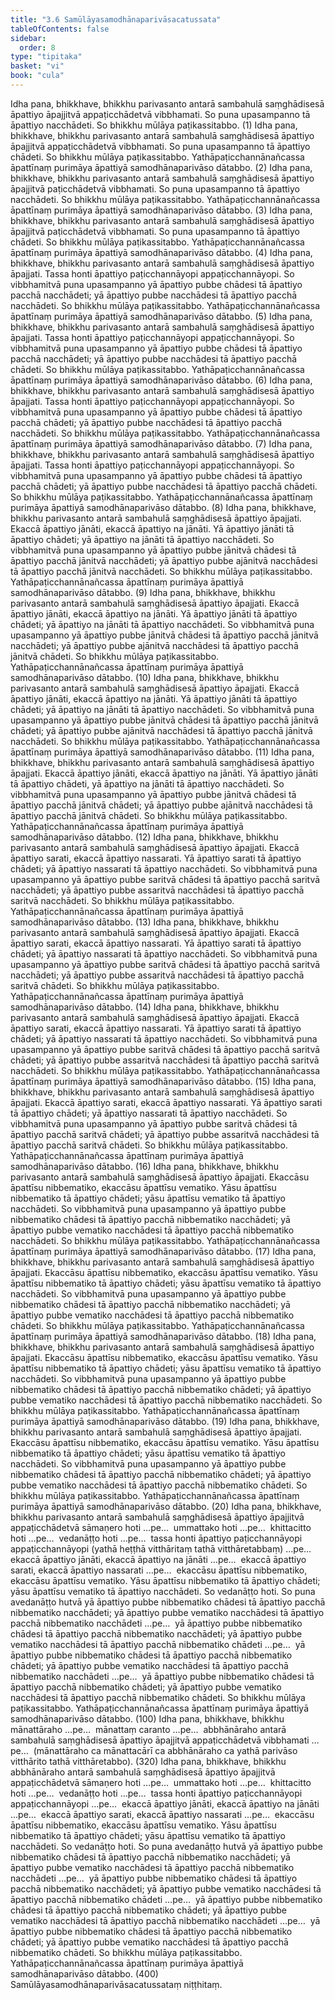 ```yaml
---
title: "3.6 Samūlāyasamodhānaparivāsacatussata"
tableOfContents: false
sidebar:
  order: 8
type: "tipitaka"
basket: "vi"
book: "cula"
---
```



<DynamicBreadcrumb />

<Division number="172" book="cula" bookNo="4" page="164">

<Paragraph number="719" book="cula">
Idha pana, bhikkhave, bhikkhu parivasanto antarā sambahulā saṃghādisesā āpattiyo āpajjitvā appaṭicchādetvā vibbhamati. So puna upasampanno tā āpattiyo nacchādeti. So bhikkhu mūlāya paṭikassitabbo. (1)
</Paragraph>

<Paragraph number="720" book="cula">
Idha pana, bhikkhave, bhikkhu parivasanto antarā sambahulā saṃghādisesā āpattiyo āpajjitvā appaṭicchādetvā vibbhamati. So puna upasampanno tā āpattiyo chādeti. So bhikkhu mūlāya paṭikassitabbo. Yathāpaṭicchannānañcassa āpattīnaṃ purimāya āpattiyā samodhānaparivāso dātabbo. (2)
</Paragraph>

<Paragraph number="721" book="cula">
Idha pana, bhikkhave, bhikkhu parivasanto antarā sambahulā saṃghādisesā āpattiyo āpajjitvā paṭicchādetvā vibbhamati. So puna upasampanno tā āpattiyo nacchādeti. So bhikkhu mūlāya paṭikassitabbo. Yathāpaṭicchannānañcassa āpattīnaṃ purimāya āpattiyā samodhānaparivāso dātabbo. (3)
</Paragraph>

<Paragraph number="722" book="cula">
Idha pana, bhikkhave, bhikkhu parivasanto antarā sambahulā saṃghādisesā āpattiyo āpajjitvā paṭicchādetvā vibbhamati. So puna upasampanno tā āpattiyo chādeti. So bhikkhu mūlāya paṭikassitabbo. Yathāpaṭicchannānañcassa āpattīnaṃ purimāya āpattiyā samodhānaparivāso dātabbo. (4)
</Paragraph>

</Division>
<Division number="173" book="cula" bookNo="4" page="165">

<Paragraph number="723" book="cula">
Idha pana, bhikkhave, bhikkhu parivasanto antarā sambahulā saṃghādisesā āpattiyo āpajjati. Tassa honti āpattiyo paṭicchannāyopi appaṭicchannāyopi. So vibbhamitvā puna upasampanno yā āpattiyo pubbe chādesi tā āpattiyo pacchā nacchādeti; yā āpattiyo pubbe nacchādesi tā āpattiyo pacchā nacchādeti. So bhikkhu mūlāya paṭikassitabbo. Yathāpaṭicchannānañcassa āpattīnaṃ purimāya āpattiyā samodhānaparivāso dātabbo. (5)
</Paragraph>

<Paragraph number="724" book="cula">
Idha pana, bhikkhave, bhikkhu parivasanto antarā sambahulā saṃghādisesā āpattiyo āpajjati. Tassa honti āpattiyo paṭicchannāyopi appaṭicchannāyopi. So vibbhamitvā puna upasampanno yā āpattiyo pubbe chādesi tā āpattiyo pacchā nacchādeti; yā āpattiyo pubbe nacchādesi tā āpattiyo pacchā chādeti. So bhikkhu mūlāya paṭikassitabbo. Yathāpaṭicchannānañcassa āpattīnaṃ purimāya āpattiyā samodhānaparivāso dātabbo. (6)
</Paragraph>

<Paragraph number="725" book="cula">
Idha pana, bhikkhave, bhikkhu parivasanto antarā sambahulā saṃghādisesā āpattiyo āpajjati. Tassa honti āpattiyo paṭicchannāyopi appaṭicchannāyopi. So vibbhamitvā puna upasampanno yā āpattiyo pubbe chādesi tā āpattiyo pacchā chādeti; yā āpattiyo pubbe nacchādesi tā āpattiyo pacchā nacchādeti. So bhikkhu mūlāya paṭikassitabbo. Yathāpaṭicchannānañcassa āpattīnaṃ purimāya āpattiyā samodhānaparivāso dātabbo. (7)
</Paragraph>

<Paragraph number="726" book="cula">
Idha pana, bhikkhave, bhikkhu parivasanto antarā sambahulā saṃghādisesā āpattiyo āpajjati. Tassa honti āpattiyo paṭicchannāyopi appaṭicchannāyopi. So vibbhamitvā puna upasampanno yā āpattiyo pubbe chādesi tā āpattiyo pacchā chādeti; yā āpattiyo pubbe nacchādesi tā āpattiyo pacchā chādeti. So bhikkhu mūlāya paṭikassitabbo. Yathāpaṭicchannānañcassa āpattīnaṃ purimāya āpattiyā samodhānaparivāso dātabbo. (8)
</Paragraph>

</Division>
<Division number="174" book="cula" bookNo="4" page="166">

<Paragraph number="727" book="cula">
Idha pana, bhikkhave, bhikkhu parivasanto antarā sambahulā saṃghādisesā āpattiyo āpajjati. Ekaccā āpattiyo jānāti, ekaccā āpattiyo na jānāti. Yā āpattiyo jānāti tā āpattiyo chādeti; yā āpattiyo na jānāti tā āpattiyo nacchādeti. So vibbhamitvā puna upasampanno yā āpattiyo pubbe jānitvā chādesi tā āpattiyo pacchā jānitvā nacchādeti; yā āpattiyo pubbe ajānitvā nacchādesi tā āpattiyo pacchā jānitvā nacchādeti. So bhikkhu mūlāya paṭikassitabbo. Yathāpaṭicchannānañcassa āpattīnaṃ purimāya āpattiyā samodhānaparivāso dātabbo. (9)
</Paragraph>

<Paragraph number="728" book="cula">
Idha pana, bhikkhave, bhikkhu parivasanto antarā sambahulā saṃghādisesā āpattiyo āpajjati. Ekaccā āpattiyo jānāti, ekaccā āpattiyo na jānāti. Yā āpattiyo jānāti tā āpattiyo chādeti; yā āpattiyo na jānāti tā āpattiyo nacchādeti. So vibbhamitvā puna upasampanno yā āpattiyo pubbe jānitvā chādesi tā āpattiyo pacchā jānitvā nacchādeti; yā āpattiyo pubbe ajānitvā nacchādesi tā āpattiyo pacchā jānitvā chādeti. So bhikkhu mūlāya paṭikassitabbo. Yathāpaṭicchannānañcassa āpattīnaṃ purimāya āpattiyā samodhānaparivāso dātabbo. (10)
</Paragraph>

<Paragraph number="729" book="cula">
Idha pana, bhikkhave, bhikkhu parivasanto antarā sambahulā saṃghādisesā āpattiyo āpajjati. Ekaccā āpattiyo jānāti, ekaccā āpattiyo na jānāti. Yā āpattiyo jānāti tā āpattiyo chādeti; yā āpattiyo na jānāti tā āpattiyo nacchādeti. So vibbhamitvā puna upasampanno yā āpattiyo pubbe jānitvā chādesi tā āpattiyo pacchā jānitvā chādeti; yā āpattiyo pubbe ajānitvā nacchādesi tā āpattiyo pacchā jānitvā nacchādeti. So bhikkhu mūlāya paṭikassitabbo. Yathāpaṭicchannānañcassa āpattīnaṃ purimāya āpattiyā samodhānaparivāso dātabbo. (11)
</Paragraph>

<Paragraph number="730" book="cula">
Idha pana, bhikkhave, bhikkhu parivasanto antarā sambahulā saṃghādisesā āpattiyo āpajjati. Ekaccā āpattiyo jānāti, ekaccā āpattiyo na jānāti. Yā āpattiyo jānāti tā āpattiyo chādeti, yā āpattiyo na jānāti tā āpattiyo nacchādeti. So vibbhamitvā puna upasampanno yā āpattiyo pubbe jānitvā chādesi tā āpattiyo pacchā jānitvā chādeti; yā āpattiyo pubbe ajānitvā nacchādesi tā āpattiyo pacchā jānitvā chādeti. So bhikkhu mūlāya paṭikassitabbo. Yathāpaṭicchannānañcassa āpattīnaṃ purimāya āpattiyā samodhānaparivāso dātabbo. (12)
</Paragraph>

</Division>
<Division number="175" book="cula" bookNo="4" page="167">

<Paragraph number="731" book="cula">
Idha pana, bhikkhave, bhikkhu parivasanto antarā sambahulā saṃghādisesā āpattiyo āpajjati. Ekaccā āpattiyo sarati, ekaccā āpattiyo nassarati. Yā āpattiyo sarati tā āpattiyo chādeti; yā āpattiyo nassarati tā āpattiyo nacchādeti. So vibbhamitvā puna upasampanno yā āpattiyo pubbe saritvā chādesi tā āpattiyo pacchā saritvā nacchādeti; yā āpattiyo pubbe assaritvā nacchādesi tā āpattiyo pacchā saritvā nacchādeti. So bhikkhu mūlāya paṭikassitabbo. Yathāpaṭicchannānañcassa āpattīnaṃ purimāya āpattiyā samodhānaparivāso dātabbo. (13)
</Paragraph>

<Paragraph number="732" book="cula">
Idha pana, bhikkhave, bhikkhu parivasanto antarā sambahulā saṃghādisesā āpattiyo āpajjati. Ekaccā āpattiyo sarati, ekaccā āpattiyo nassarati. Yā āpattiyo sarati tā āpattiyo chādeti; yā āpattiyo nassarati tā āpattiyo nacchādeti. So vibbhamitvā puna upasampanno yā āpattiyo pubbe saritvā chādesi tā āpattiyo pacchā saritvā nacchādeti; yā āpattiyo pubbe assaritvā nacchādesi tā āpattiyo pacchā saritvā chādeti. So bhikkhu mūlāya paṭikassitabbo. Yathāpaṭicchannānañcassa āpattīnaṃ purimāya āpattiyā samodhānaparivāso dātabbo. (14)
</Paragraph>

<Paragraph number="733" book="cula">
Idha pana, bhikkhave, bhikkhu parivasanto antarā sambahulā saṃghādisesā āpattiyo āpajjati. Ekaccā āpattiyo sarati, ekaccā āpattiyo nassarati. Yā āpattiyo sarati tā āpattiyo chādeti; yā āpattiyo nassarati tā āpattiyo nacchādeti. So vibbhamitvā puna upasampanno yā āpattiyo pubbe saritvā chādesi tā āpattiyo pacchā saritvā chādeti; yā āpattiyo pubbe assaritvā nacchādesi tā āpattiyo pacchā saritvā nacchādeti. So bhikkhu mūlāya paṭikassitabbo. Yathāpaṭicchannānañcassa āpattīnaṃ purimāya āpattiyā samodhānaparivāso dātabbo. (15)
</Paragraph>

<Paragraph number="734" book="cula">
Idha pana, bhikkhave, bhikkhu parivasanto antarā sambahulā saṃghādisesā āpattiyo āpajjati. Ekaccā āpattiyo sarati, ekaccā āpattiyo nassarati. Yā āpattiyo sarati tā āpattiyo chādeti; yā āpattiyo nassarati tā āpattiyo nacchādeti. So vibbhamitvā puna upasampanno yā āpattiyo pubbe saritvā chādesi tā āpattiyo pacchā saritvā chādeti; yā āpattiyo pubbe assaritvā nacchādesi tā āpattiyo pacchā saritvā chādeti. So bhikkhu mūlāya paṭikassitabbo. Yathāpaṭicchannānañcassa āpattīnaṃ purimāya āpattiyā samodhānaparivāso dātabbo. (16)
</Paragraph>

</Division>
<Division number="176" book="cula" bookNo="4" page="169">

<Paragraph number="735" book="cula">
Idha pana, bhikkhave, bhikkhu parivasanto antarā sambahulā saṃghādisesā āpattiyo āpajjati. Ekaccāsu āpattīsu nibbematiko, ekaccāsu āpattīsu vematiko. Yāsu āpattīsu nibbematiko tā āpattiyo chādeti; yāsu āpattīsu vematiko tā āpattiyo nacchādeti. So vibbhamitvā puna upasampanno yā āpattiyo pubbe nibbematiko chādesi tā āpattiyo pacchā nibbematiko nacchādeti; yā āpattiyo pubbe vematiko nacchādesi tā āpattiyo pacchā nibbematiko nacchādeti. So bhikkhu mūlāya paṭikassitabbo. Yathāpaṭicchannānañcassa āpattīnaṃ purimāya āpattiyā samodhānaparivāso dātabbo. (17)
</Paragraph>

<Paragraph number="736" book="cula">
Idha pana, bhikkhave, bhikkhu parivasanto antarā sambahulā saṃghādisesā āpattiyo āpajjati. Ekaccāsu āpattīsu nibbematiko, ekaccāsu āpattīsu vematiko. Yāsu āpattīsu nibbematiko tā āpattiyo chādeti; yāsu āpattīsu vematiko tā āpattiyo nacchādeti. So vibbhamitvā puna upasampanno yā āpattiyo pubbe nibbematiko chādesi tā āpattiyo pacchā nibbematiko nacchādeti; yā āpattiyo pubbe vematiko nacchādesi tā āpattiyo pacchā nibbematiko chādeti. So bhikkhu mūlāya paṭikassitabbo. Yathāpaṭicchannānañcassa āpattīnaṃ purimāya āpattiyā samodhānaparivāso dātabbo. (18)
</Paragraph>

<Paragraph number="737" book="cula">
Idha pana, bhikkhave, bhikkhu parivasanto antarā sambahulā saṃghādisesā āpattiyo āpajjati. Ekaccāsu āpattīsu nibbematiko, ekaccāsu āpattīsu vematiko. Yāsu āpattīsu nibbematiko tā āpattiyo chādeti; yāsu āpattīsu vematiko tā āpattiyo nacchādeti. So vibbhamitvā puna upasampanno yā āpattiyo pubbe nibbematiko chādesi tā āpattiyo pacchā nibbematiko chādeti; yā āpattiyo pubbe vematiko nacchādesi tā āpattiyo pacchā nibbematiko nacchādeti. So bhikkhu mūlāya paṭikassitabbo. Yathāpaṭicchannānañcassa āpattīnaṃ purimāya āpattiyā samodhānaparivāso dātabbo. (19)
</Paragraph>

<Paragraph number="738" book="cula">
Idha pana, bhikkhave, bhikkhu parivasanto antarā sambahulā saṃghādisesā āpattiyo āpajjati. Ekaccāsu āpattīsu nibbematiko, ekaccāsu āpattīsu vematiko. Yāsu āpattīsu nibbematiko tā āpattiyo chādeti; yāsu āpattīsu vematiko tā āpattiyo nacchādeti. So vibbhamitvā puna upasampanno yā āpattiyo pubbe nibbematiko chādesi tā āpattiyo pacchā nibbematiko chādeti; yā āpattiyo pubbe vematiko nacchādesi tā āpattiyo pacchā nibbematiko chādeti. So bhikkhu mūlāya paṭikassitabbo. Yathāpaṭicchannānañcassa āpattīnaṃ purimāya āpattiyā samodhānaparivāso dātabbo. (20)
</Paragraph>

</Division>
<Division number="177" book="cula" bookNo="4" page="170">

<Paragraph number="739" book="cula">
Idha pana, bhikkhave, bhikkhu parivasanto antarā sambahulā saṃghādisesā āpattiyo āpajjitvā appaṭicchādetvā sāmaṇero hoti …pe…  ummattako hoti …pe…  khittacitto hoti …pe…  vedanāṭṭo hoti …pe…  tassa honti āpattiyo paṭicchannāyopi appaṭicchannāyopi (yathā heṭṭhā vitthāritaṃ tathā vitthāretabbaṃ) …pe…  ekaccā āpattiyo jānāti, ekaccā āpattiyo na jānāti …pe…  ekaccā āpattiyo sarati, ekaccā āpattiyo nassarati …pe…  ekaccāsu āpattīsu nibbematiko, ekaccāsu āpattīsu vematiko. Yāsu āpattīsu nibbematiko tā āpattiyo chādeti; yāsu āpattīsu vematiko tā āpattiyo nacchādeti. So vedanāṭṭo hoti. So puna avedanāṭṭo hutvā yā āpattiyo pubbe nibbematiko chādesi tā āpattiyo pacchā nibbematiko nacchādeti; yā āpattiyo pubbe vematiko nacchādesi tā āpattiyo pacchā nibbematiko nacchādeti …pe…  yā āpattiyo pubbe nibbematiko chādesi tā āpattiyo pacchā nibbematiko nacchādeti; yā āpattiyo pubbe vematiko nacchādesi tā āpattiyo pacchā nibbematiko chādeti …pe…  yā āpattiyo pubbe nibbematiko chādesi tā āpattiyo pacchā nibbematiko chādeti; yā āpattiyo pubbe vematiko nacchādesi tā āpattiyo pacchā nibbematiko nacchādeti …pe…  yā āpattiyo pubbe nibbematiko chādesi tā āpattiyo pacchā nibbematiko chādeti; yā āpattiyo pubbe vematiko nacchādesi tā āpattiyo pacchā nibbematiko chādeti. So bhikkhu mūlāya paṭikassitabbo. Yathāpaṭicchannānañcassa āpattīnaṃ purimāya āpattiyā samodhānaparivāso dātabbo. (100)
</Paragraph>

</Division>
<Division number="178" book="cula" bookNo="4" page="171">

<Paragraph number="740" book="cula">
Idha pana, bhikkhave, bhikkhu mānattāraho …pe…  mānattaṃ caranto …pe…  abbhānāraho antarā sambahulā saṃghādisesā āpattiyo āpajjitvā appaṭicchādetvā vibbhamati …pe…  (mānattāraho ca mānattacārī ca abbhānāraho ca yathā parivāso vitthārito tathā vitthāretabbo). (320)
</Paragraph>

</Division>
<Division number="179" book="cula" bookNo="4" page="171">

<Paragraph number="741" book="cula">
Idha pana, bhikkhave, bhikkhu abbhānāraho antarā sambahulā saṃghādisesā āpattiyo āpajjitvā appaṭicchādetvā sāmaṇero hoti …pe…  ummattako hoti …pe…  khittacitto hoti …pe…  vedanāṭṭo hoti …pe…  tassa honti āpattiyo paṭicchannāyopi appaṭicchannāyopi …pe…  ekaccā āpattiyo jānāti, ekaccā āpattiyo na jānāti …pe…  ekaccā āpattiyo sarati, ekaccā āpattiyo nassarati …pe…  ekaccāsu āpattīsu nibbematiko, ekaccāsu āpattīsu vematiko. Yāsu āpattīsu nibbematiko tā āpattiyo chādeti; yāsu āpattīsu vematiko tā āpattiyo nacchādeti. So vedanāṭṭo hoti. So puna avedanāṭṭo hutvā yā āpattiyo pubbe nibbematiko chādesi tā āpattiyo pacchā nibbematiko nacchādeti; yā āpattiyo pubbe vematiko nacchādesi tā āpattiyo pacchā nibbematiko nacchādeti …pe…  yā āpattiyo pubbe nibbematiko chādesi tā āpattiyo pacchā nibbematiko nacchādeti; yā āpattiyo pubbe vematiko nacchādesi tā āpattiyo pacchā nibbematiko chādeti …pe…  yā āpattiyo pubbe nibbematiko chādesi tā āpattiyo pacchā nibbematiko chādeti; yā āpattiyo pubbe vematiko nacchādesi tā āpattiyo pacchā nibbematiko nacchādeti …pe…  yā āpattiyo pubbe nibbematiko chādesi tā āpattiyo pacchā nibbematiko chādeti; yā āpattiyo pubbe vematiko nacchādesi tā āpattiyo pacchā nibbematiko chādeti. So bhikkhu mūlāya paṭikassitabbo. Yathāpaṭicchannānañcassa āpattīnaṃ purimāya āpattiyā samodhānaparivāso dātabbo. (400)

</Paragraph>
</Division>

<Paragraph number="742" type="center" book="cula">
Samūlāyasamodhānaparivāsacatussataṃ niṭṭhitaṃ.
</Paragraph>